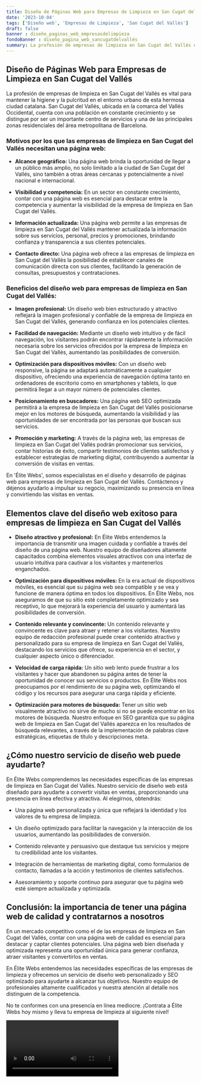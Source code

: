 ```yaml
---
title: Diseño de Páginas Web para Empresas de Limpieza en San Cugat del Vallés
date: '2023-10-04'
tags: ['Diseño web', 'Empresas de Limpieza', 'San Cugat del Vallés']
draft: false
banner : diseño_paginas_web_empresasdelimpieza
fondoBanner : diseño_pagina_web_sancugatdelvallés
summary: La profesión de empresas de limpieza en San Cugat del Vallés es vital para mantener la higiene y la pulcritud en el entorno urbano de esta hermosa ciudad catalana. San Cugat del Vallés, ubicada en la comarca del Vallés Occidental, cuenta con una población en constante crecimiento y se distingue por ser un importante centro de servicios y una de las principales zonas residenciales del área metropolitana de Barcelona.
---
```


## Diseño de Páginas Web para Empresas de Limpieza en San Cugat del Vallés

La profesión de empresas de limpieza en San Cugat del Vallés es vital para mantener la higiene y la pulcritud en el entorno urbano de esta hermosa ciudad catalana. San Cugat del Vallés, ubicada en la comarca del Vallés Occidental, cuenta con una población en constante crecimiento y se distingue por ser un importante centro de servicios y una de las principales zonas residenciales del área metropolitana de Barcelona.

### Motivos por los que las empresas de limpieza en San Cugat del Vallés necesitan una página web:

- **Alcance geográfico:** Una página web brinda la oportunidad de llegar a un público más amplio, no solo limitado a la ciudad de San Cugat del Vallés, sino también a otras áreas cercanas y potencialmente a nivel nacional e internacional.

- **Visibilidad y competencia:** En un sector en constante crecimiento, contar con una página web es esencial para destacar entre la competencia y aumentar la visibilidad de la empresa de limpieza en San Cugat del Vallés.

- **Información actualizada:** Una página web permite a las empresas de limpieza en San Cugat del Vallés mantener actualizada la información sobre sus servicios, personal, precios y promociones, brindando confianza y transparencia a sus clientes potenciales.

- **Contacto directo:** Una página web ofrece a las empresas de limpieza en San Cugat del Vallés la posibilidad de establecer canales de comunicación directa con sus clientes, facilitando la generación de consultas, presupuestos y contrataciones.

### Beneficios del diseño web para empresas de limpieza en San Cugat del Vallés:

- **Imagen profesional:** Un diseño web bien estructurado y atractivo reflejará la imagen profesional y confiable de la empresa de limpieza en San Cugat del Vallés, generando confianza en los potenciales clientes.

- **Facilidad de navegación:** Mediante un diseño web intuitivo y de fácil navegación, los visitantes podrán encontrar rápidamente la información necesaria sobre los servicios ofrecidos por la empresa de limpieza en San Cugat del Vallés, aumentando las posibilidades de conversión.

- **Optimización para dispositivos móviles:** Con un diseño web responsive, la página se adaptará automáticamente a cualquier dispositivo, ofreciendo una experiencia de navegación óptima tanto en ordenadores de escritorio como en smartphones y tablets, lo que permitirá llegar a un mayor número de potenciales clientes.

- **Posicionamiento en buscadores:** Una página web SEO optimizada permitirá a la empresa de limpieza en San Cugat del Vallés posicionarse mejor en los motores de búsqueda, aumentando la visibilidad y las oportunidades de ser encontrada por las personas que buscan sus servicios.

- **Promoción y marketing:** A través de la página web, las empresas de limpieza en San Cugat del Vallés podrán promocionar sus servicios, contar historias de éxito, compartir testimonios de clientes satisfechos y establecer estrategias de marketing digital, contribuyendo a aumentar la conversión de visitas en ventas.

En 'Élite Webs', somos especialistas en el diseño y desarrollo de páginas web para empresas de limpieza en San Cugat del Vallés. Contáctenos y déjenos ayudarlo a impulsar su negocio, maximizando su presencia en línea y convirtiendo las visitas en ventas.

<GifSeo />

<Cta />

## Elementos clave del diseño web exitoso para empresas de limpieza en San Cugat del Vallés

- **Diseño atractivo y profesional:** En Élite Webs entendemos la importancia de transmitir una imagen cuidada y confiable a través del diseño de una página web. Nuestro equipo de diseñadores altamente capacitados combina elementos visuales atractivos con una interfaz de usuario intuitiva para cautivar a los visitantes y mantenerlos enganchados.

- **Optimización para dispositivos móviles:** En la era actual de dispositivos móviles, es esencial que su página web sea compatible y se vea y funcione de manera óptima en todos los dispositivos. En Élite Webs, nos aseguramos de que su sitio esté completamente optimizado y sea receptivo, lo que mejorará la experiencia del usuario y aumentará las posibilidades de conversión.

- **Contenido relevante y convincente:** Un contenido relevante y convincente es clave para atraer y retener a los visitantes. Nuestro equipo de redacción profesional puede crear contenido atractivo y personalizado para su empresa de limpieza en San Cugat del Vallés, destacando los servicios que ofrece, su experiencia en el sector, y cualquier aspecto único o diferenciador.

- **Velocidad de carga rápida:** Un sitio web lento puede frustrar a los visitantes y hacer que abandonen su página antes de tener la oportunidad de conocer sus servicios o productos. En Élite Webs nos preocupamos por el rendimiento de su página web, optimizando el código y los recursos para asegurar una carga rápida y eficiente.

- **Optimización para motores de búsqueda:** Tener un sitio web visualmente atractivo no sirve de mucho si no se puede encontrar en los motores de búsqueda. Nuestro enfoque en SEO garantiza que su página web de limpieza en San Cugat del Vallés aparezca en los resultados de búsqueda relevantes, a través de la implementación de palabras clave estratégicas, etiquetas de título y descripciones meta.

## ¿Cómo nuestro servicio de diseño web puede ayudarte?

En Élite Webs comprendemos las necesidades específicas de las empresas de limpieza en San Cugat del Vallés. Nuestro servicio de diseño web está diseñado para ayudarte a convertir visitas en ventas, proporcionando una presencia en línea efectiva y atractiva. Al elegirnos, obtendrás:

- Una página web personalizada y única que reflejará la identidad y los valores de tu empresa de limpieza.

- Un diseño optimizado para facilitar la navegación y la interacción de los usuarios, aumentando las posibilidades de conversión.

- Contenido relevante y persuasivo que destaque tus servicios y mejore tu credibilidad ante los visitantes.

- Integración de herramientas de marketing digital, como formularios de contacto, llamadas a la acción y testimonios de clientes satisfechos.

- Asesoramiento y soporte continuo para asegurar que tu página web esté siempre actualizada y optimizada.

## Conclusión: la importancia de tener una página web de calidad y contratarnos a nosotros

En un mercado competitivo como el de las empresas de limpieza en San Cugat del Vallés, contar con una página web de calidad es esencial para destacar y captar clientes potenciales. Una página web bien diseñada y optimizada representa una oportunidad única para generar confianza, atraer visitantes y convertirlos en ventas.

En Élite Webs entendemos las necesidades específicas de las empresas de limpieza y ofrecemos un servicio de diseño web personalizado y SEO optimizado para ayudarte a alcanzar tus objetivos. Nuestro equipo de profesionales altamente cualificados y nuestra atención al detalle nos distinguen de la competencia.

No te conformes con una presencia en línea mediocre. ¡Contrata a Élite Webs hoy mismo y lleva tu empresa de limpieza al siguiente nivel!

<Video />

<CtaBot job='Empresas de Limpieza' city='San Cugat del Vallés'/>

<Gmaps query='San Cugat del Vallés+españa+maps' />